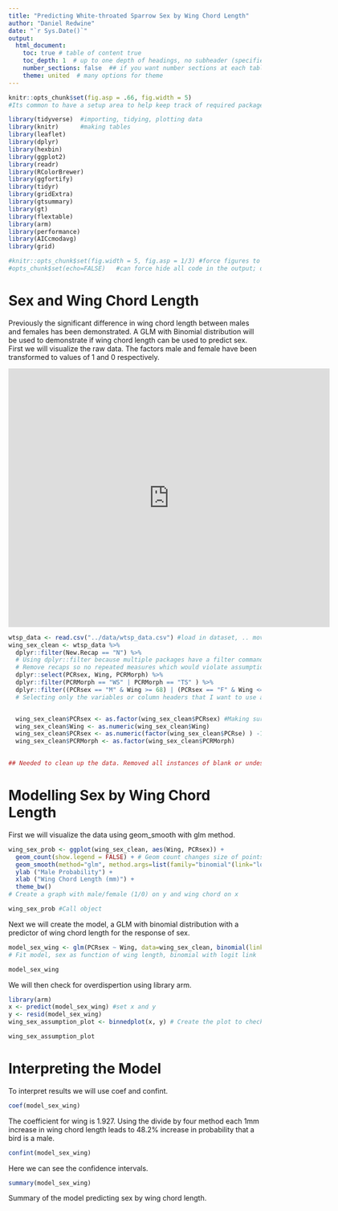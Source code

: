 ```yaml
---
title: "Predicting White-throated Sparrow Sex by Wing Chord Length"
author: "Daniel Redwine"
date: "`r Sys.Date()`"
output: 
  html_document:
    toc: true # table of content true
    toc_depth: 1  # up to one depth of headings, no subheader (specified by # in html)
    number_sections: false  ## if you want number sections at each table header
    theme: united  # many options for theme
---
```

```r
knitr::opts_chunk$set(fig.asp = .66, fig.width = 5)
#Its common to have a setup area to help keep track of required packages and formatting options

library(tidyverse)  #importing, tidying, plotting data
library(knitr)      #making tables
library(leaflet)
library(dplyr)
library(hexbin)
library(ggplot2)
library(readr)
library(RColorBrewer)
library(ggfortify)
library(tidyr)
library(gridExtra)
library(gtsummary)
library(gt)
library(flextable)
library(arm)
library(performance)
library(AICcmodavg)
library(grid)

#knitr::opts_chunk$set(fig.width = 5, fig.asp = 1/3) #force figures to be a certain size and aspect ratio
#opts_chunk$set(echo=FALSE)   #can force hide all code in the output; disables 'code folding'
```
# Sex and Wing Chord Length

Previously the significant difference in wing chord length between males and females has been demonstrated. A GLM with Binomial distribution will be used to demonstrate if wing chord length can be used to predict sex. First we will visualize the raw data. The factors male and female have been transformed to values of 1 and 0 respectively. 

<center>
<iframe src="https://macaulaylibrary.org/asset/155039781/embed" height="515" width="640" frameborder="0" allowfullscreen></iframe>
</center>

```r


wtsp_data <- read.csv("../data/wtsp_data.csv") #load in dataset, .. moves up one level
wing_sex_clean <- wtsp_data %>%
  dplyr::filter(New.Recap == "N") %>% 
  # Using dplyr::filter because multiple packages have a filter command
  # Remove recaps so no repeated measures which would violate assumptions for stats
  dplyr::select(PCRsex, Wing, PCRMorph) %>%
  dplyr::filter(PCRMorph == "WS" | PCRMorph == "TS" ) %>%
  dplyr::filter((PCRsex == "M" & Wing >= 68) | (PCRsex == "F" & Wing <= 74))
  # Selecting only the variables or column headers that I want to use and removing outliers


  wing_sex_clean$PCRsex <- as.factor(wing_sex_clean$PCRsex) #Making sure factors are factors
  wing_sex_clean$Wing <- as.numeric(wing_sex_clean$Wing)
  wing_sex_clean$PCRsex <- as.numeric(factor(wing_sex_clean$PCRse) ) -1
  wing_sex_clean$PCRMorph <- as.factor(wing_sex_clean$PCRMorph)
  

## Needed to clean up the data. Removed all instances of blank or undesired characters in the dataset, changed variables to factors or numeric

```

# Modelling Sex by Wing Chord Length

First we will visualize the data using geom_smooth with glm method.

```r

wing_sex_prob <- ggplot(wing_sex_clean, aes(Wing, PCRsex)) +
  geom_count(show.legend = FALSE) + # Geom count changes size of points to count
  geom_smooth(method="glm", method.args=list(family="binomial"(link="logit")), color = "slateblue", fill = "lightskyblue2") + # Geom smooth can use the model to create curve and CI
  ylab ("Male Probability") +
  xlab ("Wing Chord Length (mm)") +
  theme_bw()
# Create a graph with male/female (1/0) on y and wing chord on x 

wing_sex_prob #Call object 

```
Next we will create the model, a GLM with binomial distribution with a predictor of wing chord length for the response of sex. 

```r

model_sex_wing <- glm(PCRsex ~ Wing, data=wing_sex_clean, binomial(link = 'logit'))
# Fit model, sex as function of wing length, binomial with logit link

model_sex_wing


```
We will then check for overdispertion using library arm. 
```r

library(arm)
x <- predict(model_sex_wing) #set x and y
y <- resid(model_sex_wing)
wing_sex_assumption_plot <- binnedplot(x, y) # Create the plot to check confidence intervals

wing_sex_assumption_plot
```
# Interpreting the Model

To interpret results we will use coef and confint.
```r

coef(model_sex_wing)

```
The coefficient for wing is 1.927. Using the divide by four method each 1mm increase in wing chord length leads to 48.2% increase in probability that a bird is a male.

```r

confint(model_sex_wing)
```

Here we can see the confidence intervals. 

```r
summary(model_sex_wing)
```

Summary of the model predicting sex by wing chord length.